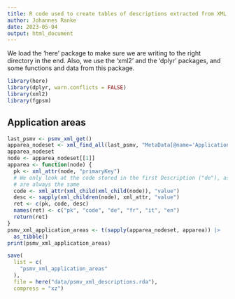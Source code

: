 ```yaml
---
title: R code used to create tables of descriptions extracted from XML dumps of the PSMV
author: Johannes Ranke
date: 2023-05-04
output: html_document
---
```


We load the 'here' package to make sure we are writing to the right directory
in the end. Also, we use the 'xml2' and the 'dplyr' packages, and some functions
and data from this package.

```r
library(here)
library(dplyr, warn.conflicts = FALSE)
library(xml2)
library(fgpsm)
```

## Application areas

```r
last_psmv <- psmv_xml_get()
apparea_nodeset <- xml_find_all(last_psmv, "MetaData[@name='ApplicationArea']/Detail")
apparea_nodeset
node <- apparea_nodeset[[1]]
apparea <- function(node) {
  pk <- xml_attr(node, "primaryKey")  
  # We only look at the code stored in the first Description ("de"), as they
  # are always the same
  code <- xml_attr(xml_child(xml_child(node)), "value") 
  desc <- sapply(xml_children(node), xml_attr, "value")
  ret <- c(pk, code, desc)
  names(ret) <- c("pk", "code", "de", "fr", "it", "en")
  return(ret)
}
psmv_xml_application_areas <- t(sapply(apparea_nodeset, apparea)) |> 
  as_tibble()
print(psmv_xml_application_areas)
```



```r
save(
  list = c(
    "psmv_xml_application_areas"
  ),
  file = here("data/psmv_xml_descriptions.rda"),
  compress = "xz")
```

